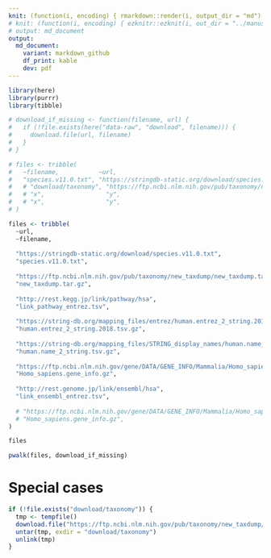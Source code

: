 ```yaml
---
knit: (function(i, encoding) { rmarkdown::render(i, output_dir = "md") })
# knit: (function(i, encoding) { ezknitr::ezknit(i, out_dir = "../manuscripts", fig_dir = "figs", keep_html = F) })
# output: md_document
output:
  md_document:
    variant: markdown_github
    df_print: kable
    dev: pdf
---
```


```r
library(here)
library(purrr)
library(tibble)

# download_if_missing <- function(filename, url) {
#   if (!file.exists(here("data-raw", "download", filename))) {
#     download.file(url, filename)
#   }
# }

# files <- tribble(
#   ~filename,           ~url,
#   "species.v11.0.txt", "https://stringdb-static.org/download/species.v11.0.txt",
#   # "download/taxonomy", "https://ftp.ncbi.nlm.nih.gov/pub/taxonomy/new_taxdump/new_taxdump.tar.gz",
#   # "x",                 "y",
#   # "x",                 "y",
# )

files <- tribble(
  ~url,
  ~filename,
  
  "https://stringdb-static.org/download/species.v11.0.txt",
  "species.v11.0.txt",
  
  "https://ftp.ncbi.nlm.nih.gov/pub/taxonomy/new_taxdump/new_taxdump.tar.gz",
  "new_taxdump.tar.gz",
  
  "http://rest.kegg.jp/link/pathway/hsa",
  "link_pathway_entrez.tsv",
  
  "https://string-db.org/mapping_files/entrez/human.entrez_2_string.2018.tsv.gz",
  "human.entrez_2_string.2018.tsv.gz",
  
  "https://string-db.org/mapping_files/STRING_display_names/human.name_2_string.tsv.gz",
  "human.name_2_string.tsv.gz",
  
  "https://ftp.ncbi.nlm.nih.gov/gene/DATA/GENE_INFO/Mammalia/Homo_sapiens.gene_info.gz",
  "Homo_sapiens.gene_info.gz",
  
  "http://rest.genome.jp/link/ensembl/hsa",
  "link_ensembl_entrez.tsv",
  
  # "https://ftp.ncbi.nlm.nih.gov/gene/DATA/GENE_INFO/Mammalia/Homo_sapiens.gene_info.gz",
  # "Homo_sapiens.gene_info.gz",
)

files
```

```r
pwalk(files, download_if_missing)
```

# Special cases
```r
if (!file.exists("download/taxonomy")) {
  tmp <- tempfile()
  download.file("https://ftp.ncbi.nlm.nih.gov/pub/taxonomy/new_taxdump/new_taxdump.tar.gz", tmp)
  untar(tmp, exdir = "download/taxonomy")
  unlink(tmp)
}
```

